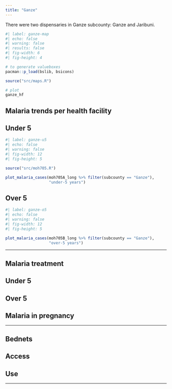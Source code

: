 ```yaml
---
title: "Ganze"
---
```


There were two dispensaries in Ganze subcounty: Ganze and Jaribuni.

```r
#| label: ganze-map
#| echo: false
#| warning: false
#| results: false
#| fig-width: 6
#| fig-height: 4

# to generate valueboxes
pacman::p_load(bslib, bsicons)

source("src/maps.R")

# plot
ganze_hf
```

## Malaria trends per health facility

::: panel-tabset
## Under 5

```r
#| label: ganze-u5
#| echo: false
#| warning: false
#| fig-width: 12
#| fig-height: 5

source("src/moh705.R")

plot_malaria_cases(moh705A_long %>% filter(subcounty == "Ganze"), 
                   "under-5 years")
```

## Over 5

```r
#| label: ganze-o5
#| echo: false
#| warning: false
#| fig-width: 12
#| fig-height: 5

plot_malaria_cases(moh705B_long %>% filter(subcounty == "Ganze"), 
                   "over-5 years")
```
:::

------------------------------------------------------------------------

## Malaria treatment

::: panel-tabset
## Under 5

## Over 5

## Malaria in pregnancy
:::

------------------------------------------------------------------------

## Bednets

::: panel-tabset
## Access

## Use
:::

------------------------------------------------------------------------
